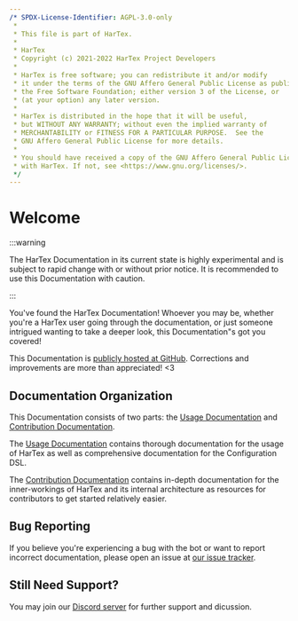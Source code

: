 ---
/* SPDX-License-Identifier: AGPL-3.0-only
 *
 * This file is part of HarTex.
 *
 * HarTex
 * Copyright (c) 2021-2022 HarTex Project Developers
 *
 * HarTex is free software; you can redistribute it and/or modify
 * it under the terms of the GNU Affero General Public License as published by
 * the Free Software Foundation; either version 3 of the License, or
 * (at your option) any later version.
 *
 * HarTex is distributed in the hope that it will be useful,
 * but WITHOUT ANY WARRANTY; without even the implied warranty of
 * MERCHANTABILITY or FITNESS FOR A PARTICULAR PURPOSE.  See the
 * GNU Affero General Public License for more details.
 *
 * You should have received a copy of the GNU Affero General Public License along
 * with HarTex. If not, see <https://www.gnu.org/licenses/>.
 */
---


# Welcome

:::warning

The HarTex Documentation in its current state is highly
experimental and is subject to rapid change with or without prior
notice. It is recommended to use this Documentation with caution.

:::

You've found the HarTex Documentation! Whoever you may be,
whether you're a HarTex user going through the documentation,
or just someone intrigued wanting to take a deeper look, this
Documentation&quot;s got you covered!

This Documentation is [publicly hosted at GitHub](https://github.com/TeamHarTex/HarTex).
Corrections and improvements are more than appreciated! &lt;3

## Documentation Organization

This Documentation consists of two parts: the [Usage Documentation]() and [Contribution Documentation]().

The [Usage Documentation]() contains thorough documentation for the usage of HarTex as well as comprehensive
documentation for the Configuration DSL.

The [Contribution Documentation]() contains in-depth documentation for the inner-workings of HarTex and its
internal architecture as resources for contributors to get started relatively easier.

## Bug Reporting

If you believe you're experiencing a bug with the bot or want to report incorrect
documentation, please open an issue at [our issue tracker](https://github.com/TeamHarTex/HarTex/issues).

## Still Need Support?

You may join our [Discord server](https://discord.gg/Xu8453VBAv) for further support and
dicussion.
